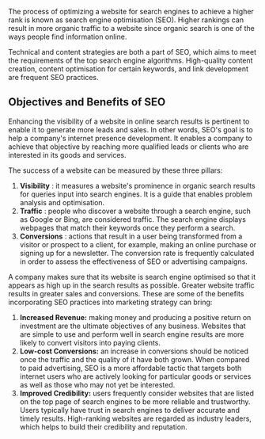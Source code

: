 The process of optimizing a website for search engines to achieve a higher rank is known as search engine optimisation (SEO). Higher rankings can result in more organic traffic to a website since organic search is one of the ways people find information online.

Technical and content strategies are both a part of SEO, which aims to meet the requirements of the top search engine algorithms. High-quality content creation, content optimisation for certain keywords, and link development are frequent SEO practices.

## Objectives and Benefits of SEO

Enhancing the visibility of a website in online search results is pertinent to enable it to generate more leads and sales. In other words, SEO's goal is to help a company's internet presence development. It enables a company to achieve that objective by reaching more qualified leads or clients who are interested in its goods and services.

The success of a website can be measured by these three pillars:

1. **Visibility** : it measures a website's prominence in organic search results for queries input into search engines. It is a guide that enables problem analysis and optimisation.
2. **Traffic** : people who discover a website through a search engine, such as Google or Bing, are considered traffic. The search engine displays webpages that match their keywords once they perform a search.
3. **Conversions** : actions that result in a user being transformed from a visitor or prospect to a client, for example, making an online purchase or signing up for a newsletter. The conversion rate is frequently calculated in order to assess the effectiveness of SEO or advertising campaigns.

A company makes sure that its website is search engine optimised so that it appears as high up in the search results as possible. Greater website traffic results in greater sales and conversions. These are some of the benefits incorporating SEO practices into marketing strategy can bring:

1. **Increased Revenue:** making money and producing a positive return on investment are the ultimate objectives of any business. Websites that are simple to use and perform well in search engine results are more likely to convert visitors into paying clients.
2. **Low-cost Conversions:** an increase in conversions should be noticed once the traffic and the quality of it have both grown. When compared to paid advertising, SEO is a more affordable tactic that targets both internet users who are actively looking for particular goods or services as well as those who may not yet be interested.
3. **Improved Credibility:** users frequently consider websites that are listed on the top page of search engines to be more reliable and trustworthy. Users typically have trust in search engines to deliver accurate and timely results. High-ranking websites are regarded as industry leaders, which helps to build their credibility and reputation.
